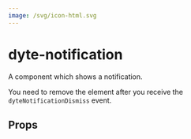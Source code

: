 ```yaml
---
image: /svg/icon-html.svg
---
```


# dyte-notification

A component which shows a notification.

You need to remove the element after you receive the
`dyteNotificationDismiss` event.

## Props

<PropsTable of="dyte-notification" />
